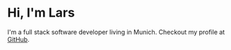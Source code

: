 # Hi, I'm Lars

I'm a full stack software developer living in Munich. Checkout my profile at [GitHub](https://www.github.com/Lars147/).
